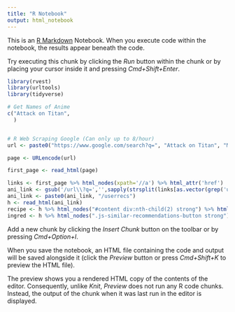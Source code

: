 ```yaml
---
title: "R Notebook"
output: html_notebook
---
```


This is an [R Markdown](http://rmarkdown.rstudio.com) Notebook. When you execute code within the notebook, the results appear beneath the code. 

Try executing this chunk by clicking the *Run* button within the chunk or by placing your cursor inside it and pressing *Cmd+Shift+Enter*. 

```r
library(rvest)
library(urltools)
library(tidyverse)

# Get Names of Anime
c("Attack on Titan",
  )


# R Web Scraping Google (Can only up to 8/hour)
url <- paste0("https://www.google.com/search?q=", "Attack on Titan", "MAL")

page <- URLencode(url)

first_page <- read_html(page)

links <- first_page %>% html_nodes(xpath='//a') %>% html_attr('href')
ani_link <- gsub('/url\\?q=','',sapply(strsplit(links[as.vector(grep('url',links))],split='&'),'[',1))[1]
ani_link <- paste0(ani_link, "/userrecs")
h <- read_html(ani_link)
recipe <- h %>% html_nodes("#content div:nth-child(2) strong") %>% html_text()
ingred <- h %>% html_nodes(".js-similar-recommendations-button strong") %>% html_text()
```

Add a new chunk by clicking the *Insert Chunk* button on the toolbar or by pressing *Cmd+Option+I*.

When you save the notebook, an HTML file containing the code and output will be saved alongside it (click the *Preview* button or press *Cmd+Shift+K* to preview the HTML file). 

The preview shows you a rendered HTML copy of the contents of the editor. Consequently, unlike *Knit*, *Preview* does not run any R code chunks. Instead, the output of the chunk when it was last run in the editor is displayed.

